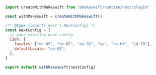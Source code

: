 ```js next.config.mjs
import createWithMakeswift from "@makeswift/runtime/next/plugin"

const withMakeswift = createWithMakeswift()

/** @type {import('next').NextConfig} */
const nextConfig = {
  // your existing next config
  i18n: {
    locales: ["en-US", "de-DE", "en-SG", "es", "es-MX", "id-ID"],
    defaultLocale: "en-US",
  },
}

export default withMakeswift(nextConfig)
```
